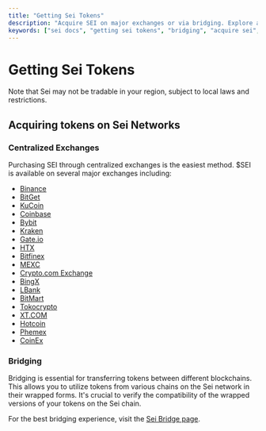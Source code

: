 ```yaml
---
title: "Getting Sei Tokens"
description: "Acquire SEI on major exchanges or via bridging. Explore additional resources for the first parallelized EVM blockchain that delivers unmatched scalability."
keywords: ["sei docs", "getting sei tokens", "bridging", "acquire sei", "web3 docs"]
---
```



# Getting Sei Tokens

<Callout emoji="⚠️">
  Note that Sei may not be tradable in your region, subject to local laws and restrictions.
</Callout>

## Acquiring tokens on Sei Networks

### Centralized Exchanges

Purchasing SEI through centralized exchanges is the easiest method. $SEI is available on several major exchanges including:
- [Binance](https://www.binance.com/en-CA/how-to-buy/sei)
- [BitGet](https://www.bitget.com/web3/academy/experience-sei)
- [KuCoin](https://www.kucoin.com/how-to-buy/sei)
- [Coinbase](https://exchange.coinbase.com/trade/SEI-USD)
- [Bybit](https://www.bybit.com/en/trade/spot/SEI/USDT)
- [Kraken](https://pro.kraken.com/app/trade/sei-usdT)
- [Gate.io](https://www.gate.io/trade/SEI_USDT)
- [HTX](https://www.htx.com/trade/sei_usdt)
- [Bitfinex](https://trading.bitfinex.com/t/SEI:USDT)
- [MEXC](https://www.mexc.com/exchange/SEI_USDT)
- [Crypto.com Exchange](https://crypto.com/exchange/trade/SEI_USD)
- [BingX](https://bingx.com/en/spot/SEIUSDT/)
- [LBank](https://www.lbank.com/trade/sei_usdt)
- [BitMart](https://www.bitmart.com/trade/en-US?symbol=SEI_USDT)
- [Tokocrypto](https://www.tokocrypto.com/en/trade/SEI_USDT)
- [XT.COM](https://www.xt.com/en/trade/sei_usdt)
- [Hotcoin](https://www.hotcoin.com/)
- [Phemex](https://phemex.com/spot/trade/SEIUSDT)
- [CoinEx](https://www.coinex.com/en/exchange/sei-usdt)

### Bridging

Bridging is essential for transferring tokens between different blockchains. This allows you to utilize tokens from various chains on the Sei network in their wrapped forms. It's crucial to verify the compatibility of the wrapped versions of your tokens on the Sei chain.

For the best bridging experience, visit the [Sei Bridge page](https://app.sei.io/bridge).

